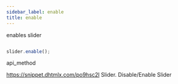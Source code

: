 ```yaml
---
sidebar_label: enable
title: enable
---
```



          


<Short>
 enables slider



</Short>







~~~js

slider.enable();


~~~
 api_method

<Descr>



</Descr>


 https://snippet.dhtmlx.com/po9hsc2l	Slider. Disable/Enable Slider







